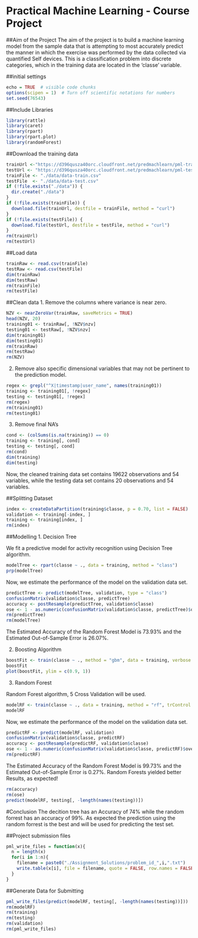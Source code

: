 # Practical Machine Learning - Course Project

##Aim of the Project
The aim of the project is to build a machine learning model from the sample data that is attempting to most accurately predict the manner in which the exercise was performed by the data collected via quantified Self devices. This is a classification problem into discrete categories, which in the training data are located in the 'classe' variable.

##initial settings 
```r
echo = TRUE  # visible code chunks
options(scipen = 1)  # Turn off scientific notations for numbers
set.seed(76543)
```

##Include Libraries
```r
library(rattle)
library(caret)
library(rpart)
library(rpart.plot)
library(randomForest)
```


##Download the training data
```r
trainUrl <-"https://d396qusza40orc.cloudfront.net/predmachlearn/pml-training.csv"
testUrl <- "https://d396qusza40orc.cloudfront.net/predmachlearn/pml-testing.csv"
trainFile <- "./data/data-train.csv"
testFile  <- "./data/data-test.csv"
if (!file.exists("./data")) {
  dir.create("./data")
}
if (!file.exists(trainFile)) {
  download.file(trainUrl, destfile = trainFile, method = "curl")
}
if (!file.exists(testFile)) {
  download.file(testUrl, destfile = testFile, method = "curl")
}
rm(trainUrl)
rm(testUrl)
```


##Load data
```r
trainRaw <- read.csv(trainFile)
testRaw <- read.csv(testFile)
dim(trainRaw) 
dim(testRaw)
rm(trainFile)
rm(testFile)
```

##Clean data
1. Remove the columns where variance is near zero.
```r
NZV <- nearZeroVar(trainRaw, saveMetrics = TRUE)
head(NZV, 20)
training01 <- trainRaw[, !NZV$nzv]
testing01 <- testRaw[, !NZV$nzv]
dim(training01)
dim(testing01)
rm(trainRaw)
rm(testRaw)
rm(NZV)
```

2. Remove also specific dimensional variables that may not be pertinent to the prediction model.
```r
regex <- grepl("^X|timestamp|user_name", names(training01))
training <- training01[, !regex]
testing <- testing01[, !regex]
rm(regex)
rm(training01)
rm(testing01)

```


3. Remove final NA's
```r
cond <- (colSums(is.na(training)) == 0)
training <- training[, cond]
testing <- testing[, cond]
rm(cond)
dim(training)
dim(testing)
```

Now, the cleaned training data set contains 19622 observations and 54 variables, while the testing data set contains 20 observations and 54 variables.

##Splitting Dataset
```r
index <- createDataPartition(training$classe, p = 0.70, list = FALSE)
validation <- training[-index, ]
training <- training[index, ]
rm(index)
```


##Modelling
1. Decision Tree

We fit a predictive model for activity recognition using Decision Tree algorithm.
```r
modelTree <- rpart(classe ~ ., data = training, method = "class")
prp(modelTree)
```

Now, we estimate the performance of the model on the validation data set.
```r
predictTree <- predict(modelTree, validation, type = "class")
confusionMatrix(validation$classe, predictTree)
accuracy <- postResample(predictTree, validation$classe)
ose <- 1 - as.numeric(confusionMatrix(validation$classe, predictTree)$overall[1])
rm(predictTree)
rm(modelTree)
```
The Estimated Accuracy of the Random Forest Model is 73.93% and the Estimated Out-of-Sample Error is 26.07%.

2. Boosting Algorithm
```r
boostFit <- train(classe ~ ., method = "gbm", data = training, verbose = F, trControl = trainControl(method = "cv", number = 10))
boostFit
plot(boostFit, ylim = c(0.9, 1))
```


3. Random Forest

Random Forest algorithm, 5 Cross Validation will be used.
```r
modelRF <- train(classe ~ ., data = training, method = "rf", trControl = trainControl(method = "cv", 5), ntree = 250)
modelRF
```

Now, we estimate the performance of the model on the validation data set.
```r
predictRF <- predict(modelRF, validation)
confusionMatrix(validation$classe, predictRF)
accuracy <- postResample(predictRF, validation$classe)
ose <- 1 - as.numeric(confusionMatrix(validation$classe, predictRF)$overall[1])
rm(predictRF)
```

The Estimated Accuracy of the Random Forest Model is 99.73% and the Estimated Out-of-Sample Error is 0.27%.
Random Forests yielded better Results, as expected!

```r
rm(accuracy)
rm(ose)
predict(modelRF, testing[, -length(names(testing))])
```

#Conclusion
The decition tree has an Accuracy of 74% while the random forrest has an accuracy of 99%. As expected the prediction using the random forrest is the best and will be used for predicting the test set.

##Project submission files
```r

pml_write_files = function(x){
  n = length(x)
  for(i in 1:n){
    filename = paste0("./Assignment_Solutions/problem_id_",i,".txt")
    write.table(x[i], file = filename, quote = FALSE, row.names = FALSE, col.names = FALSE)
  }
}
```

##Generate Data for Submitting
```r
pml_write_files(predict(modelRF, testing[, -length(names(testing))]))
rm(modelRF)
rm(training)
rm(testing)
rm(validation)
rm(pml_write_files)
```